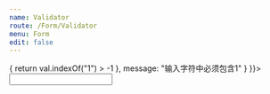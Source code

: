 ```yaml
---
name: Validator
route: /Form/Validator
menu: Form
edit: false
---
```




<Playground>
  <Validator validates={{
    required: true,
    num: {
      message: "请输入纯数字"
    },
    min: {
      value: 5,
      message: "最小为5"
    },
    custom: {
      rule: (val) => {
        return val.indexOf("1") > -1
      },
      message: "输入字符中必须包含1"
    }
  }}>
    <Input></Input>
  </Validator>
</Playground>